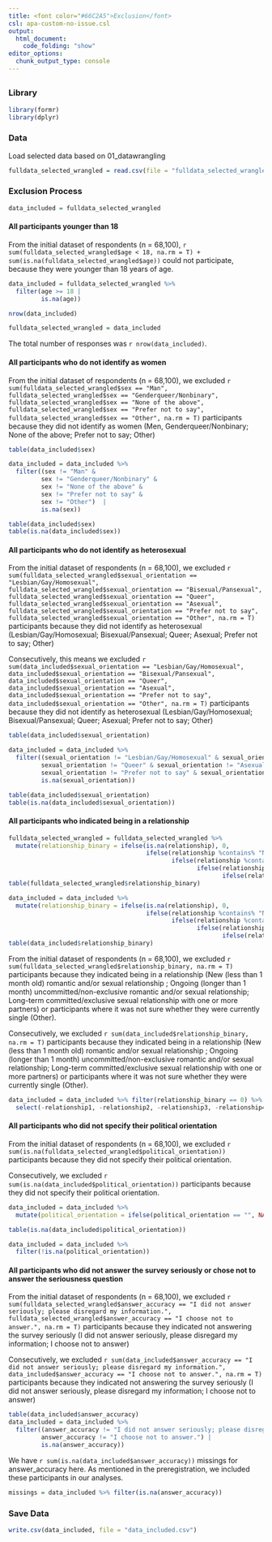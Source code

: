 ```yaml
---
title: <font color="#66C2A5">Exclusion</font>
csl: apa-custom-no-issue.csl
output: 
  html_document:
    code_folding: "show"
editor_options: 
  chunk_output_type: console
---
```

## {.tabset}

### Library
```r
library(formr)
library(dplyr)
```

### Data
Load selected data based on 01_datawrangling
```r
fulldata_selected_wrangled = read.csv(file = "fulldata_selected_wrangled.csv")[,-1]
```

### Exclusion Process {.tabset .active}
```r
data_included = fulldata_selected_wrangled
```

#### All participants younger than 18 {.tabset .active}
From the initial dataset of respondents (n = 68,100), `r sum(fulldata_selected_wrangled$age < 18, na.rm = T) + sum(is.na(fulldata_selected_wrangled$age))` could not participate, because they were younger than 18 years of age.
```r
data_included = fulldata_selected_wrangled %>%
  filter(age >= 18 |
         is.na(age))

nrow(data_included)

fulldata_selected_wrangled = data_included
```
The total number of responses was `r nrow(data_included)`. 

#### All participants who do not identify as women {.tabset}
From the initial dataset of respondents (n = 68,100), we excluded `r sum(fulldata_selected_wrangled$sex == "Man", fulldata_selected_wrangled$sex == "Genderqueer/Nonbinary", fulldata_selected_wrangled$sex == "None of the above", fulldata_selected_wrangled$sex == "Prefer not to say", fulldata_selected_wrangled$sex == "Other", na.rm = T)` participants because they did not identify as women (Men, Genderqueer/Nonbinary; None of the above; Prefer not to say; Other)

```r
table(data_included$sex)

data_included = data_included %>%
  filter((sex != "Man" &
         sex != "Genderqueer/Nonbinary" &
         sex != "None of the above" &
         sex != "Prefer not to say" &
         sex != "Other")  |
         is.na(sex))

table(data_included$sex)
table(is.na(data_included$sex))
```

#### All participants who do not identify as heterosexual {.tabset}
From the initial dataset of respondents (n = 68,100), we excluded `r sum(fulldata_selected_wrangled$sexual_orientation == "Lesbian/Gay/Homosexual", fulldata_selected_wrangled$sexual_orientation == "Bisexual/Pansexual", fulldata_selected_wrangled$sexual_orientation == "Queer", fulldata_selected_wrangled$sexual_orientation == "Asexual", fulldata_selected_wrangled$sexual_orientation == "Prefer not to say", fulldata_selected_wrangled$sexual_orientation == "Other", na.rm = T)` participants because they did not identify as heterosexual (Lesbian/Gay/Homosexual; Bisexual/Pansexual; Queer; Asexual; Prefer not to say; Other)

Consecutively, this means we excluded `r sum(data_included$sexual_orientation == "Lesbian/Gay/Homosexual", data_included$sexual_orientation == "Bisexual/Pansexual", data_included$sexual_orientation == "Queer", data_included$sexual_orientation == "Asexual", data_included$sexual_orientation == "Prefer not to say", data_included$sexual_orientation == "Other", na.rm = T)` participants because they did not identify as heterosexual (Lesbian/Gay/Homosexual; Bisexual/Pansexual; Queer; Asexual; Prefer not to say; Other)  
```r
table(data_included$sexual_orientation)

data_included = data_included %>%
  filter((sexual_orientation != "Lesbian/Gay/Homosexual" & sexual_orientation != "Bisexual/Pansexual" &
         sexual_orientation != "Queer" & sexual_orientation != "Asexual" &
         sexual_orientation != "Prefer not to say" & sexual_orientation != "Other") |
         is.na(sexual_orientation))

table(data_included$sexual_orientation)
table(is.na(data_included$sexual_orientation)) 
```

#### All participants who indicated being in a relationship {.tabset}
```r
fulldata_selected_wrangled = fulldata_selected_wrangled %>%
  mutate(relationship_binary = ifelse(is.na(relationship), 0,
                                      ifelse(relationship %contains% "New (less than 1 month old) romantic and/or sexual relationship", 1,
                                             ifelse(relationship %contains% "Ongoing (longer than 1 month) uncommitted/non-exclusive romantic and/or sexual relationship", 1,
                                                    ifelse(relationship %contains% "Long-term committed/exclusive sexual relationship with one or more partners", 1,
                                                           ifelse(relationship %contains% "Other", 1, 0))))))
table(fulldata_selected_wrangled$relationship_binary)

data_included = data_included %>%
  mutate(relationship_binary = ifelse(is.na(relationship), 0,
                                      ifelse(relationship %contains% "New (less than 1 month old) romantic and/or sexual relationship", 1,
                                             ifelse(relationship %contains% "Ongoing (longer than 1 month) uncommitted/non-exclusive romantic and/or sexual relationship", 1,
                                                    ifelse(relationship %contains% "Long-term committed/exclusive sexual relationship with one or more partners", 1,
                                                           ifelse(relationship %contains% "Other", 1, 0))))))
table(data_included$relationship_binary)
```

From the initial dataset of respondents (n = 68,100), we excluded `r sum(fulldata_selected_wrangled$relationship_binary, na.rm = T)` participants because they indicated being in a relationship (New (less than 1 month old) romantic and/or sexual relationship ; Ongoing (longer than 1 month) uncommitted/non-exclusive romantic and/or sexual relationship; Long-term committed/exclusive sexual relationship with one or more partners) or participants where it was not sure whether they were currently single (Other).

Consecutively, we excluded `r sum(data_included$relationship_binary, na.rm = T)` participants because they indicated being in a relationship (New (less than 1 month old) romantic and/or sexual relationship ; Ongoing (longer than 1 month) uncommitted/non-exclusive romantic and/or sexual relationship; Long-term committed/exclusive sexual relationship with one or more partners) or participants where it was not sure whether they were currently single (Other).

```r
data_included = data_included %>% filter(relationship_binary == 0) %>%
  select(-relationship1, -relationship2, -relationship3, -relationship4, -relationship5, -relationship_binary)
```


#### All participants who did not specify their political orientation {.tabset}
From the initial dataset of respondents (n = 68,100), we excluded `r sum(is.na(fulldata_selected_wrangled$political_orientation))` participants because they did not specify their political orientation. 

Consecutively, we excluded `r sum(is.na(data_included$political_orientation))` participants because they did not specify their political orientation. 
```r
data_included = data_included %>%
  mutate(political_orientation = ifelse(political_orientation == "", NA, political_orientation))

table(is.na(data_included$political_orientation))

data_included = data_included %>%
  filter(!is.na(political_orientation))
```

#### All participants who did not answer the survey seriously or chose not to answer the seriousness question {.tabset}
From the initial dataset of respondents (n = 68,100), we excluded `r sum(fulldata_selected_wrangled$answer_accuracy == "I did not answer seriously; please disregard my information.", fulldata_selected_wrangled$answer_accuracy == "I choose not to answer.", na.rm = T)` participants because they indicated not answering the survey seriously (I did not answer seriously, please disregard my information; I choose not to answer)

Consecutively, we excluded `r sum(data_included$answer_accuracy == "I did not answer seriously; please disregard my information.", data_included$answer_accuracy == "I choose not to answer.", na.rm = T)` participants because they indicated not answering the survey seriously (I did not answer seriously, please disregard my information; I choose not to answer)

```r
table(data_included$answer_accuracy)
data_included = data_included %>%
  filter((answer_accuracy != "I did not answer seriously; please disregard my information." &
         answer_accuracy != "I choose not to answer.") |
         is.na(answer_accuracy))
```

We have `r sum(is.na(data_included$answer_accuracy))` missings for answer_accuracy here. As mentioned in the preregistration, we included these participants in our analyses.
```r
missings = data_included %>% filter(is.na(answer_accuracy))
```

### Save Data
```r
write.csv(data_included, file = "data_included.csv")
```
